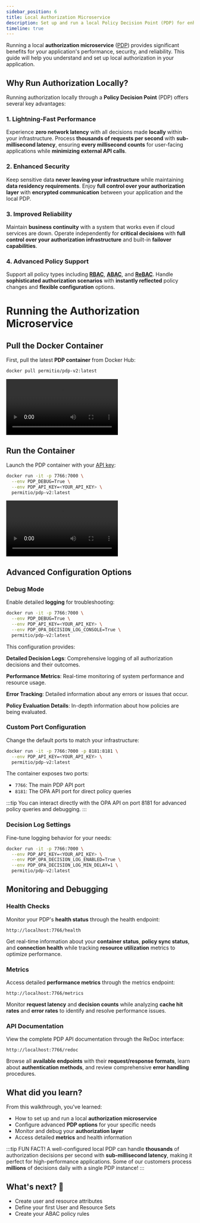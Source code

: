 ```yaml
---
sidebar_position: 6
title: Local Authorization Microservice
description: Set up and run a local Policy Decision Point (PDP) for enhanced performance and security.
timeline: true
---
```


Running a local **authorization microservice** ([PDP](/overview/glossary#pdp)) provides significant benefits for your application's performance, security, and reliability. This guide will help you understand and set up local authorization in your application.



## Why Run Authorization Locally?

Running authorization locally through a **Policy Decision Point** (PDP) offers several key advantages:

### 1. Lightning-Fast Performance

Experience **zero network latency** with all decisions made **locally** within your infrastructure. Process **thousands of requests per second** with **sub-millisecond latency**, ensuring **every millisecond counts** for user-facing applications while **minimizing external API calls**.

### 2. Enhanced Security

Keep sensitive data **never leaving your infrastructure** while maintaining **data residency requirements**. Enjoy **full control over your authorization layer** with **encrypted communication** between your application and the local PDP.

### 3. Improved Reliability

Maintain **business continuity** with a system that works even if cloud services are down. Operate independently for **critical decisions** with **full control over your authorization infrastructure** and built-in **failover capabilities**.

### 4. Advanced Policy Support

Support all policy types including **[RBAC](/how-to/build-policies/rbac/overview)**, **[ABAC](/how-to/build-policies/abac/overview)**, and **[ReBAC](/how-to/build-policies/rebac/overview)**. Handle **sophisticated authorization scenarios** with **instantly reflected** policy changes and **flexible configuration** options.

# Running the Authorization Microservice

<TimelineWrapper>
<TimelineStep>

## Pull the Docker Container

First, pull the latest **PDP container** from Docker Hub:

```bash
docker pull permitio/pdp-v2:latest
```

<Video src={pullPDP} controls />

:::note
If you haven't installed Docker yet, [get it here](https://docs.docker.com/get-started/get-docker/).
:::

</TimelineStep>
<TimelineStep>

## Run the Container

Launch the PDP container with your [API key](/overview/use-the-permit-api-and-sdk):

```bash
docker run -it -p 7766:7000 \
  --env PDP_DEBUG=True \
  --env PDP_API_KEY=<YOUR_API_KEY> \
  permitio/pdp-v2:latest
```

<Video src={runPDP} controls />

<br />

The container will expose the PDP on `localhost:7766`, ready to handle authorization requests.

:::tip
You can verify the container is running and check its status with:

```bash
docker ps
docker logs <container_id>
```

:::

</TimelineStep>
<TimelineStep>

## Advanced Configuration Options

### Debug Mode

Enable detailed **logging** for troubleshooting:

```bash
docker run -it -p 7766:7000 \
  --env PDP_DEBUG=True \
  --env PDP_API_KEY=<YOUR_API_KEY> \
  --env PDP_OPA_DECISION_LOG_CONSOLE=True \
  permitio/pdp-v2:latest
```

This configuration provides:

**Detailed Decision Logs**: Comprehensive logging of all authorization decisions and their outcomes.

**Performance Metrics**: Real-time monitoring of system performance and resource usage.

**Error Tracking**: Detailed information about any errors or issues that occur.

**Policy Evaluation Details**: In-depth information about how policies are being evaluated.

### Custom Port Configuration

Change the default ports to match your infrastructure:

```bash
docker run -it -p 7766:7000 -p 8181:8181 \
  --env PDP_API_KEY=<YOUR_API_KEY> \
  permitio/pdp-v2:latest
```

The container exposes two ports:

- `7766`: The main PDP API port
- `8181`: The OPA API port for direct policy queries

:::tip
You can interact directly with the OPA API on port 8181 for advanced policy queries and debugging.
:::

### Decision Log Settings

Fine-tune logging behavior for your needs:

```bash
docker run -it -p 7766:7000 \
  --env PDP_API_KEY=<YOUR_API_KEY> \
  --env PDP_OPA_DECISION_LOG_ENABLED=True \
  --env PDP_OPA_DECISION_LOG_MIN_DELAY=1 \
  permitio/pdp-v2:latest
```

</TimelineStep>
</TimelineWrapper>

## Monitoring and Debugging

<TimelineWrapper>
<TimelineStep>

### Health Checks

Monitor your PDP's **health status** through the health endpoint:

```
http://localhost:7766/health
```

Get real-time information about your **container status**, **policy sync status**, and **connection health** while tracking **resource utilization** metrics to optimize performance.

</TimelineStep>
<TimelineStep>

### Metrics

Access detailed **performance metrics** through the metrics endpoint:

```
http://localhost:7766/metrics
```

Monitor **request latency** and **decision counts** while analyzing **cache hit rates** and **error rates** to identify and resolve performance issues.

</TimelineStep>
<TimelineStep>

### API Documentation

View the complete PDP API documentation through the ReDoc interface:

```
http://localhost:7766/redoc
```

Browse all **available endpoints** with their **request/response formats**, learn about **authentication methods**, and review comprehensive **error handling** procedures.

</TimelineStep>
</TimelineWrapper>

## What did you learn?

From this walkthrough, you've learned:

- How to set up and run a local **authorization microservice**
- Configure advanced **PDP options** for your specific needs
- Monitor and debug your **authorization layer**
- Access detailed **metrics** and health information

:::tip FUN FACT!
A well-configured local PDP can handle **thousands** of authorization decisions per second with **sub-millisecond latency**, making it perfect for high-performance applications. Some of our customers process **millions** of decisions daily with a single PDP instance!
:::

<WhatsNext progress={60} customText="Great job! You're now running local authorization.">
  <h2>What's next? 🎉</h2>
  <ul>
    <li>Create user and resource attributes</li>
    <li>Define your first User and Resource Sets</li>
    <li>Create your ABAC policy rules</li>
  </ul>
</WhatsNext>
